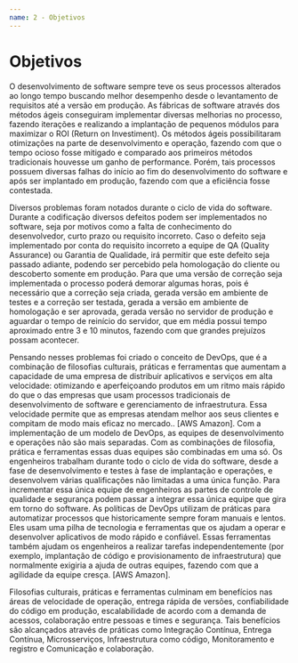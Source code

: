 ```yaml
---
name: 2 - Objetivos
---
```

#   Objetivos
O desenvolvimento de software sempre teve os seus processos alterados ao longo tempo buscando melhor desempenho desde o levantamento de requisitos até a versão em produção. As fábricas de software através dos métodos ágeis conseguiram implementar diversas melhorias no processo, fazendo iterações e realizando a implantação de pequenos módulos para maximizar o ROI (Return on Investiment). Os métodos ágeis possibilitaram otimizações na parte de desenvolvimento e operação, fazendo com que o tempo ocioso fosse mitigado e comparado aos primeiros métodos tradicionais houvesse um ganho de performance. Porém, tais processos possuem diversas falhas do início ao fim do desenvolvimento do software e após ser implantado em produção, fazendo com que a eficiência fosse contestada.

Diversos problemas foram notados durante o ciclo de vida do software. Durante a codificação diversos defeitos podem ser implementados no software, seja por motivos como a falta de conhecimento do desenvolvedor, curto prazo ou requisito incorreto. Caso o defeito seja implementado por conta do requisito incorreto a equipe de QA (Quality Assurance) ou Garantia de Qualidade, irá permitir que este defeito seja passado adiante, podendo ser percebido pela homologação do cliente ou descoberto somente em produção. Para que uma versão de correção seja implementada o processo poderá demorar algumas horas, pois é necessário que a correção seja criada, gerada versão em ambiente de testes e a correção ser testada, gerada a versão em ambiente de homologação e ser aprovada, gerada versão no servidor de produção e aguardar o tempo de reinício do servidor, que em média possui tempo aproximado entre 3 e 10 minutos, fazendo com que grandes prejuízos possam acontecer.

Pensando nesses problemas foi criado o conceito de DevOps, que é a combinação de filosofias culturais, práticas e ferramentas que aumentam a capacidade de uma empresa de distribuir aplicativos e serviços em alta velocidade: otimizando e aperfeiçoando produtos em um ritmo mais rápido do que o das empresas que usam processos tradicionais de desenvolvimento de software e gerenciamento de infraestrutura. Essa velocidade permite que as empresas atendam melhor aos seus clientes e compitam de modo mais eficaz no mercado.. [AWS Amazon]. Com a implementação de um modelo de DevOps, as equipes de desenvolvimento e operações não são mais separadas. Com as combinações de filosofia, prática e ferramentas essas duas equipes são combinadas em uma só. Os engenheiros trabalham durante todo o ciclo de vida do software, desde a fase de desenvolvimento e testes à fase de implantação e operações, e desenvolvem várias qualificações não limitadas a uma única função. Para incrementar essa única equipe de engenheiros as partes de controle de qualidade e segurança podem passar a integrar essa única equipe que gira em torno do software. As políticas de DevOps utilizam de práticas para automatizar processos que historicamente sempre foram manuais e lentos. Eles usam uma pilha de tecnologia e ferramentas que os ajudam a operar e desenvolver aplicativos de modo rápido e confiável. Essas ferramentas também ajudam os engenheiros a realizar tarefas independentemente (por exemplo, implantação de código e provisionamento de infraestrutura) que normalmente exigiria a ajuda de outras equipes, fazendo com que a agilidade da equipe cresça. [AWS Amazon].

Filosofias culturais, práticas e ferramentas culminam em benefícios nas áreas de velocidade de operação, entrega rápida de versões, confiabilidade do código em produção, escalabilidade de acordo com a demanda de acessos, colaboração entre pessoas e times e segurança. Tais benefícios são alcançados através de práticas como Integração Contínua, Entrega Contínua, Microsserviços, Infraestrutura como código, Monitoramento e registro e Comunicação e colaboração.
